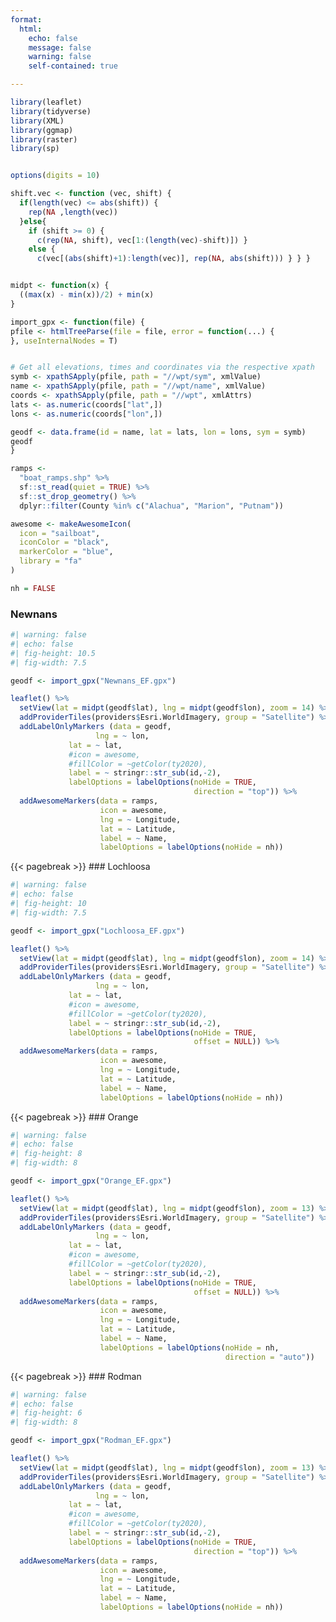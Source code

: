 ```yaml
---
format: 
  html:
    echo: false
    message: false
    warning: false
    self-contained: true

---
```

```r
library(leaflet)
library(tidyverse)
library(XML)
library(ggmap)
library(raster)
library(sp)


options(digits = 10)

shift.vec <- function (vec, shift) {
  if(length(vec) <= abs(shift)) {
    rep(NA ,length(vec))
  }else{
    if (shift >= 0) {
      c(rep(NA, shift), vec[1:(length(vec)-shift)]) }
    else {
      c(vec[(abs(shift)+1):length(vec)], rep(NA, abs(shift))) } } }


midpt <- function(x) {
  ((max(x) - min(x))/2) + min(x)
}

import_gpx <- function(file) {
pfile <- htmlTreeParse(file = file, error = function(...) {
}, useInternalNodes = T)


# Get all elevations, times and coordinates via the respective xpath
symb <- xpathSApply(pfile, path = "//wpt/sym", xmlValue)
name <- xpathSApply(pfile, path = "//wpt/name", xmlValue)
coords <- xpathSApply(pfile, path = "//wpt", xmlAttrs)
lats <- as.numeric(coords["lat",])
lons <- as.numeric(coords["lon",])

geodf <- data.frame(id = name, lat = lats, lon = lons, sym = symb)
geodf
}

ramps <- 
  "boat_ramps.shp" %>% 
  sf::st_read(quiet = TRUE) %>% 
  sf::st_drop_geometry() %>% 
  dplyr::filter(County %in% c("Alachua", "Marion", "Putnam"))

awesome <- makeAwesomeIcon(
  icon = "sailboat",
  iconColor = "black",
  markerColor = "blue",
  library = "fa"
)

nh = FALSE
```
### Newnans
```r
#| warning: false
#| echo: false
#| fig-height: 10.5
#| fig-width: 7.5

geodf <- import_gpx("Newnans_EF.gpx")

leaflet() %>%
  setView(lat = midpt(geodf$lat), lng = midpt(geodf$lon), zoom = 14) %>%
  addProviderTiles(providers$Esri.WorldImagery, group = "Satellite") %>%
  addLabelOnlyMarkers (data = geodf,
                   lng = ~ lon,
             lat = ~ lat,
             #icon = awesome,
             #fillColor = ~getColor(ty2020),
             label = ~ stringr::str_sub(id,-2),
             labelOptions = labelOptions(noHide = TRUE,
                                         direction = "top")) %>%
  addAwesomeMarkers(data = ramps,
                    icon = awesome,
                    lng = ~ Longitude,
                    lat = ~ Latitude,
                    label = ~ Name,
                    labelOptions = labelOptions(noHide = nh))

```
{{< pagebreak >}}
### Lochloosa
```r
#| warning: false
#| echo: false
#| fig-height: 10
#| fig-width: 7.5

geodf <- import_gpx("Lochloosa_EF.gpx")

leaflet() %>%
  setView(lat = midpt(geodf$lat), lng = midpt(geodf$lon), zoom = 14) %>%
  addProviderTiles(providers$Esri.WorldImagery, group = "Satellite") %>%
  addLabelOnlyMarkers (data = geodf,
                   lng = ~ lon,
             lat = ~ lat,
             #icon = awesome,
             #fillColor = ~getColor(ty2020),
             label = ~ stringr::str_sub(id,-2),
             labelOptions = labelOptions(noHide = TRUE,
                                         offset = NULL)) %>%
  addAwesomeMarkers(data = ramps,
                    icon = awesome,
                    lng = ~ Longitude,
                    lat = ~ Latitude,
                    label = ~ Name,
                    labelOptions = labelOptions(noHide = nh))

```
{{< pagebreak >}}
### Orange
```r
#| warning: false
#| echo: false
#| fig-height: 8
#| fig-width: 8

geodf <- import_gpx("Orange_EF.gpx")

leaflet() %>%
  setView(lat = midpt(geodf$lat), lng = midpt(geodf$lon), zoom = 13) %>%
  addProviderTiles(providers$Esri.WorldImagery, group = "Satellite") %>%
  addLabelOnlyMarkers (data = geodf,
                   lng = ~ lon,
             lat = ~ lat,
             #icon = awesome,
             #fillColor = ~getColor(ty2020),
             label = ~ stringr::str_sub(id,-2),
             labelOptions = labelOptions(noHide = TRUE,
                                         offset = NULL)) %>%
  addAwesomeMarkers(data = ramps,
                    icon = awesome,
                    lng = ~ Longitude,
                    lat = ~ Latitude,
                    label = ~ Name,
                    labelOptions = labelOptions(noHide = nh,
                                                direction = "auto"))

```
{{< pagebreak >}}
### Rodman
```r
#| warning: false
#| echo: false
#| fig-height: 6
#| fig-width: 8

geodf <- import_gpx("Rodman_EF.gpx")

leaflet() %>%
  setView(lat = midpt(geodf$lat), lng = midpt(geodf$lon), zoom = 13) %>%
  addProviderTiles(providers$Esri.WorldImagery, group = "Satellite") %>%
  addLabelOnlyMarkers (data = geodf,
                   lng = ~ lon,
             lat = ~ lat,
             #icon = awesome,
             #fillColor = ~getColor(ty2020),
             label = ~ stringr::str_sub(id,-2),
             labelOptions = labelOptions(noHide = TRUE,
                                         direction = "top")) %>%
  addAwesomeMarkers(data = ramps,
                    icon = awesome,
                    lng = ~ Longitude,
                    lat = ~ Latitude,
                    label = ~ Name,
                    labelOptions = labelOptions(noHide = nh))

```
